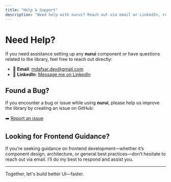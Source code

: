 ```yaml
---
title: "Help & Support"
description: "Need help with nurui? Reach out via email or LinkedIn, report bugs on GitHub, or ask for frontend development guidance directly."
---
```


# Need Help?

If you need assistance setting up any **nurui** component or have questions related to the library, feel free to reach out directly:

- 📩 **Email**: [mdafsar.dev@gmail.com](mailto:mdafsar.dev@gmail.com)
- 💬 **LinkedIn**: [Message me on LinkedIn](https://www.linkedin.com/in/md-afsar)

## Found a Bug?

If you encounter a bug or issue while using **nurui**, please help us improve the library by creating an issue on GitHub:

➡️ [Report an issue](https://github.com/your-repo/nurui/issues)

## Looking for Frontend Guidance?

If you’re seeking guidance on frontend development—whether it’s component design, architecture, or general best practices—don’t hesitate to reach out via email. I’ll do my best to respond and assist you.

---

Together, let's build better UI—faster.